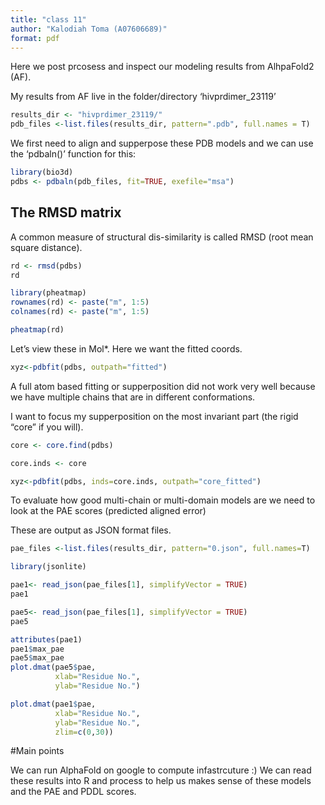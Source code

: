 ```yaml
---
title: "class 11"
author: "Kalodiah Toma (A07606689)"
format: pdf
---
```


Here we post prcosess and inspect our modeling results from AlhpaFold2 (AF). 

My results from AF live in the folder/directory 'hivprdimer_23119'

```r
results_dir <- "hivprdimer_23119/"
pdb_files <-list.files(results_dir, pattern=".pdb", full.names = T)
```

We first need to align and supperpose these PDB models and we can use the 'pdbaln()' function for this:

```r
library(bio3d)
pdbs <- pdbaln(pdb_files, fit=TRUE, exefile="msa")
```

## The RMSD matrix

A common measure of structural dis-similarity is called RMSD (root mean square distance).

```r
rd <- rmsd(pdbs)
rd
```

```r
library(pheatmap)
rownames(rd) <- paste("m", 1:5)
colnames(rd) <- paste("m", 1:5)

pheatmap(rd)
```

Let's view these in Mol*. Here we want the fitted coords.

```r
xyz<-pdbfit(pdbs, outpath="fitted")
```

A full atom based fitting or supperposition did not work very well because we have multiple chains that are in different conformations. 

I want to focus my supperposition on the most invariant part (the rigid "core" if you will).

```r
core <- core.find(pdbs)
```

```r
core.inds <- core
```

```r
xyz<-pdbfit(pdbs, inds=core.inds, outpath="core_fitted")
```

To evaluate how good multi-chain or multi-domain models are we need to look at the PAE scores (predicted aligned error)

These are output as JSON format files. 

```r
pae_files <-list.files(results_dir, pattern="0.json", full.names=T)
```

```r
library(jsonlite)

pae1<- read_json(pae_files[1], simplifyVector = TRUE)
pae1

pae5<- read_json(pae_files[1], simplifyVector = TRUE)
pae5
```
```r
attributes(pae1)
pae1$max_pae
pae5$max_pae
plot.dmat(pae5$pae,
          xlab="Residue No.",
          ylab="Residue No.")
```
```r
plot.dmat(pae1$pae,
          xlab="Residue No.",
          ylab="Residue No.",
          zlim=c(0,30))
```
#Main points 

We can run AlphaFold on google to compute infastrcuture :)
We can read these results into R and process to help us makes sense of these models and the PAE and PDDL scores. 
